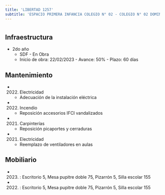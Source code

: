 ```yaml
---
title: 'LIBERTAD 1257'
subtitle: 'ESPACIO PRIMERA INFANCIA COLEGIO N° 02 - COLEGIO N° 02 DOMINGO FAUSTINO SARMIENTO - CAIYJ CLUB CENTRO'
---
```


#
## Infraestructura

* 2do año 
    + SDF - En Obra 
    + Inicio de obra: 22/02/2023 - Avance: 50% - Plazo: 60 días 






## Mantenimiento

*  (2022) Electricidad 
    + Adecuación de la instalación eléctrica

*  (2022) Incendio 
    + Reposición accesorios IFCI vandalizados

*  (2021) Carpinterías 
    + Reposición picaportes y cerraduras

*  (2021) Electricidad 
    + Reemplazo de ventiladores en aulas





## Mobiliario

*  (2023) : Escritorio 5, Mesa pupitre doble 75, Pizarrón 5, Silla escolar 155 

*  (2022) : Escritorio 5, Mesa pupitre doble 75, Pizarrón 5, Silla escolar 155 



